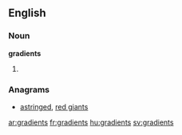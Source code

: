 ==English==

===Noun===
'''gradients'''

# {{plural of|[[gradient]]}}

===Anagrams===
* [[astringed#English|astringed]], [[red giants#English|red giants]]

[[ar:gradients]]
[[fr:gradients]]
[[hu:gradients]]
[[sv:gradients]]